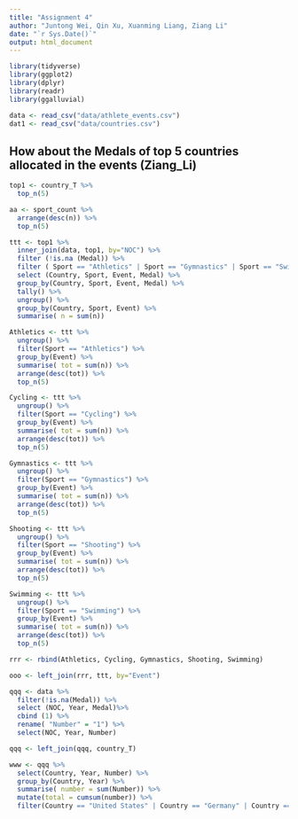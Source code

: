 ```yaml
---
title: "Assignment 4"
author: "Juntong Wei, Qin Xu, Xuanming Liang, Ziang Li"
date: "`r Sys.Date()`"
output: html_document
---
```


```r
library(tidyverse)
library(ggplot2)
library(dplyr)
library(readr)
library(ggalluvial)
```

```r
data <- read_csv("data/athlete_events.csv")
dat1 <- read_csv("data/countries.csv")
```

## How about the Medals of top 5 countries allocated in the events (Ziang_Li)

```r
top1 <- country_T %>%
  top_n(5)

aa <- sport_count %>% 
  arrange(desc(n)) %>% 
  top_n(5)

ttt <- top1 %>% 
  inner_join(data, top1, by="NOC") %>% 
  filter (!is.na (Medal)) %>% 
  filter ( Sport == "Athletics" | Sport == "Gymnastics" | Sport == "Swimming" | Sport == "Shooting" | Sport == "Cycling") %>% 
  select (Country, Sport, Event, Medal) %>% 
  group_by(Country, Sport, Event, Medal) %>% 
  tally() %>% 
  ungroup() %>% 
  group_by(Country, Sport, Event) %>% 
  summarise( n = sum(n)) 

Athletics <- ttt %>% 
  ungroup() %>% 
  filter(Sport == "Athletics") %>% 
  group_by(Event) %>% 
  summarise( tot = sum(n)) %>% 
  arrange(desc(tot)) %>% 
  top_n(5)

Cycling <- ttt %>% 
  ungroup() %>% 
  filter(Sport == "Cycling") %>% 
  group_by(Event) %>% 
  summarise( tot = sum(n)) %>% 
  arrange(desc(tot)) %>% 
  top_n(5)

Gymnastics <- ttt %>% 
  ungroup() %>% 
  filter(Sport == "Gymnastics") %>% 
  group_by(Event) %>% 
  summarise( tot = sum(n)) %>% 
  arrange(desc(tot)) %>% 
  top_n(5)

Shooting <- ttt %>% 
  ungroup() %>% 
  filter(Sport == "Shooting") %>% 
  group_by(Event) %>% 
  summarise( tot = sum(n)) %>% 
  arrange(desc(tot)) %>% 
  top_n(5)

Swimming <- ttt %>% 
  ungroup() %>% 
  filter(Sport == "Swimming") %>% 
  group_by(Event) %>% 
  summarise( tot = sum(n)) %>% 
  arrange(desc(tot)) %>% 
  top_n(5)

rrr <- rbind(Athletics, Cycling, Gymnastics, Shooting, Swimming) 

ooo <- left_join(rrr, ttt, by="Event") 

```


```r
qqq <- data %>% 
  filter(!is.na(Medal)) %>%
  select (NOC, Year, Medal)%>% 
  cbind (1) %>% 
  rename( "Number" = "1") %>% 
  select(NOC, Year, Number) 

qqq <- left_join(qqq, country_T) 

www <- qqq %>% 
  select(Country, Year, Number) %>% 
  group_by(Country, Year) %>% 
  summarise( number = sum(Number)) %>% 
  mutate(total = cumsum(number)) %>% 
  filter(Country == "United States" | Country == "Germany" | Country == "United Kingdom" | Country == "France" | Country == "Italy")

```






